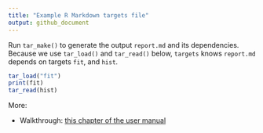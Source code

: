 ---
title: "Example R Markdown targets file"
output: github_document
---

Run `tar_make()` to generate the output `report.md` and its dependencies. 
Because we use `tar_load()` and `tar_read()` below, `targets` knows `report.md` depends on targets `fit`, and `hist`.

```{r content}
tar_load("fit")
print(fit)
tar_read(hist)
```

More:

- Walkthrough: [this chapter of the user manual](https://books.ropensci.org/targets/walkthrough.html#walkthrough)
